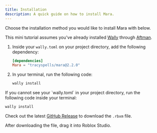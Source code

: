 ```yaml
---
title: Installation
description: A quick guide on how to install Mara.
---
```



Choose the installation method you would like to install Mara with below.

<Tabs>
<TabItem label = "Wally">

This mini tutorial assumes you've already installed [Wally](https://wally.run/) through [Aftman](https://github.com/LPGhatguy/aftman).

<Steps>

1. Inside your `wally.toml` on your project directory, add the following dependency:

    ```toml title = "wally.toml"
    [dependencies]
    Mara = "tracyspells/mara@2.2.0"
    ```

2. In your terminal, run the following code:

    ```bash
    wally install
    ```
</Steps>

<Aside>
If you cannot see your `wally.toml` in your project directory, run the following code inside your terminal:

 ```bash
wally install
 ```

</Aside>

</TabItem>

<TabItem label = "Roblox">

Check out the latest [GitHub Release](https://github.com/tracyspells/mara/releases) to download the `.rbxm` file.

After downloading the file, drag it into Roblox Studio.

</TabItem>
</Tabs>
